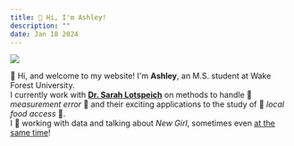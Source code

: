 ```yaml
---
title: 👋 Hi, I'm Ashley!
description: ""
date: Jan 18 2024
---
```

![](headshot_2023.png)

👋 Hi, and welcome to my website! I'm **Ashley**, an M.S. student at Wake Forest University. <br /> I currently work with [**Dr. Sarah Lotspeich**](https://www.sarahlotspeich.com/) on methods to handle 📏 *measurement error* 📏 and their exciting applications to the study of 🥦 *local food access* 🥦. <br /> I 💜 working with data and talking about *New Girl*, sometimes even [at the same time](https://drive.google.com/file/d/1bRwA-At8TQ853uAKEudn6Ol84eFd4LJp/view?usp=sharing)!
